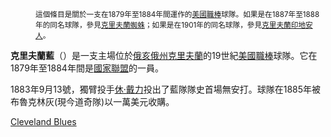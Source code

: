 :<small>這個條目是關於一支在1879年至1884年間運作的[[美國|美國]][[職棒|職棒]]球隊。如果是在1887年至1888年的同名球隊，參見[[克里夫蘭蜘蛛|克里夫蘭蜘蛛]]；如果是在1901年的同名球隊，參見[[克里夫蘭印地安人|克里夫蘭印地安人]]。</small>

'''克里夫蘭藍'''（{{lang-en|Cleveland Blues}}）是一支主場位於[[俄亥俄州|俄亥俄州]][[克利夫兰_(俄亥俄)|克里夫蘭]]的19世紀[[美國|美國]][[職棒|職棒]]球隊。它在1879年至1884年間是[[國家聯盟|國家聯盟]]的一員。

1883年9月13號，獨臂投手[[休·戴力|休·戴力]]投出了藍隊隊史首場無安打。球隊在1885年被布魯克林灰(現今道奇隊)以一萬美元收購。

{{baseball-stub}}

{{克里夫蘭藍}}

[[Category:已解散的美國職棒大聯盟球隊|Cleveland Blues]]